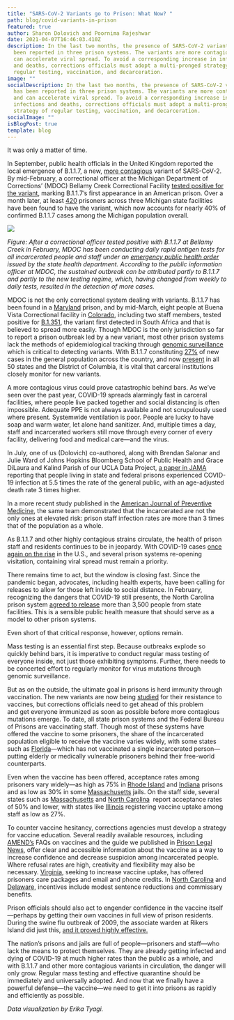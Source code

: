 ```yaml
---
title: "SARS-CoV-2 Variants go to Prison: What Now? "
path: blog/covid-variants-in-prison
featured: true
author: Sharon Dolovich and Poornima Rajeshwar
date: 2021-04-07T16:46:03.410Z
description: In the last two months, the presence of SARS-CoV-2 variants has
  been reported in three prison systems. The variants are more contagious and
  can accelerate viral spread. To avoid a corresponding increase in infections
  and deaths, corrections officials must adopt a multi-pronged strategy of
  regular testing, vaccination, and decarceration.
image: ""
socialDescription: In the last two months, the presence of SARS-CoV-2 variants
  has been reported in three prison systems. The variants are more contagious
  and can accelerate viral spread. To avoid a corresponding increase in
  infections and deaths, corrections officials must adopt a multi-pronged
  strategy of regular testing, vaccination, and decarceration.
socialImage: ""
isBlogPost: true
template: blog
---
```

It was only a matter of time.

In September, public health officials in the United Kingdom reported the local emergence of B.1.1.7, a new, [more contagious](https://www.cdc.gov/coronavirus/2019-ncov/cases-updates/variant-surveillance/variant-info.html) variant of SARS-CoV-2. By mid-February, a correctional officer at the Michigan Department of Corrections’ (MDOC) Bellamy Creek Correctional Facility [tested positive for the variant](https://www.michigan.gov/corrections/0,4551,7-119-1441_26969-551952--,00.html), marking B.1.1.7’s first appearance in an American prison. Over a month later, at least [420](https://www.theguardian.com/us-news/2021/mar/20/michigan-coronavirus-variants-spread) prisoners across three Michigan state facilities have been found to have the variant, which now accounts for nearly 40% of confirmed B.1.1.7 cases among the Michigan population overall.

![](bellamy-creek-april-blog.jpg)

*Figure: After a correctional officer tested positive with B.1.1.7 at Bellamy Creek in February, MDOC has been conducting daily rapid antigen tests for all incarcerated people and staff under an [emergency public health order](https://www.michigan.gov/documents/coronavirus/Prison_staff_testing_order_-_2-10-21_FINAL_FOR_SIGNATURE_715890_7.pdf) issued by the state health department. According to the public information officer at MDOC, the sustained outbreak can be attributed partly to B.1.1.7 and partly to the new testing regime, which, having changed from weekly to daily tests, resulted in the detection of more cases.*

MDOC is not the only correctional system dealing with variants. B.1.1.7 has been found in a [Maryland](https://www.baltimoresun.com/coronavirus/bs-md-coronavirus-prisons-maryland-united-kingdom-20210222-dkxkwm3kdbbbxf2gfocv5jij5q-story.html) prison, and by mid-March, eight people at Buena Vista Correctional facility in [Colorado](https://www.9news.com/article/news/health/coronavirus/coronavirus-numbers/five-additional-cases-south-african-covid-19-detected-colorado-correctional-facility/73-30ff8010-8e03-484f-8036-9dd3b87515df), including two staff members, tested positive for [B.1.351](https://www.cdc.gov/coronavirus/2019-ncov/cases-updates/variant-surveillance/variant-info.html), the variant first detected in South Africa and that is believed to spread more easily. Though MDOC is the only jurisdiction so far to report a prison outbreak led by a new variant, most other prison systems lack the methods of epidemiological tracking through [genomic surveillance](https://www.cdc.gov/coronavirus/2019-ncov/cases-updates/variant-surveillance.html) which is critical to detecting variants. With B.1.1.7 constituting [27%](https://www.whitehouse.gov/briefing-room/press-briefings/2021/03/31/press-briefing-by-white-house-covid-19-response-team-and-public-health-officials-22/) of new cases in the general population across the country, and now [present](https://www.cdc.gov/coronavirus/2019-ncov/covid-data/covidview/index.html) in all 50 states and the District of Columbia, it is vital that carceral institutions closely monitor for new variants.

A more contagious virus could prove catastrophic behind bars. As we’ve seen over the past year, COVID-19 spreads alarmingly fast in carceral facilities, where people live packed together and social distancing is often impossible. Adequate PPE is not always available and not scrupulously used where present. Systemwide ventilation is poor. People are lucky to have soap and warm water, let alone hand sanitizer. And, multiple times a day, staff and incarcerated workers still move through every corner of every facility, delivering food and medical care—and the virus.

In July, one of us (Dolovich) co-authored, along with Brendan Salonar and Julie Ward of Johns Hopkins Bloomberg School of Public Health and Grace DiLaura and Kalind Parish of our UCLA Data Project, [a paper in JAMA](https://jamanetwork.com/journals/jama/fullarticle/2768249) reporting that people living in state and federal prisons experienced COVID-19 infection at 5.5 times the rate of the general public, with an age-adjusted death rate 3 times higher.

In a more recent study published in the [American Journal of Preventive Medicine](https://www.ajpmonline.org/article/S0749-3797(21)00118-5/fulltext), the same team demonstrated that the incarcerated are not the only ones at elevated risk: [](https://www.ajpmonline.org/article/S0749-3797(21)00118-5/fulltext) prison staff infection rates are more than 3 times that of the population as a whole.

As B.1.1.7 and other highly contagious strains circulate, the health of prison staff and residents continues to be in jeopardy. With COVID-19 cases [once again on the rise](https://www.aljazeera.com/news/2021/3/29/us-official-warns-impending-doom-rise-covid-cases) in the U.S., and several prison systems re-opening visitation, containing viral spread must remain a priority.

There remains time to act, but the window is closing fast. Since the pandemic began, advocates, including health experts, have been calling for releases to allow for those left inside to social distance. In February, recognizing the dangers that COVID-19 still presents, the North Carolina prison system [agreed to release](https://carolinapublicpress.org/42883/nc-prisons-settle-naacp-case-agree-to-fast-track-release-of-3500-inmates/) more than 3,500 people from state facilities. This is a sensible public health measure that should serve as a model to other prison systems.

Even short of that critical response, however, options remain.

Mass testing is an essential first step. Because outbreaks explode so quickly behind bars, it is imperative to conduct regular mass testing of everyone inside, not just those exhibiting symptoms. Further, there needs to be concerted effort to regularly monitor for virus mutations through genomic surveillance.   

But as on the outside, the ultimate goal in prisons is herd immunity through vaccination. The new variants are now being [studied](https://www.nejm.org/doi/full/10.1056/NEJMc2103022) for their resistance to vaccines, but corrections officials need to get ahead of this problem and get everyone immunized as soon as possible before more contagious mutations emerge. To date, all state prison systems and the Federal Bureau of Prisons are vaccinating staff. Though most of these systems have offered the vaccine to some prisoners, the share of the incarcerated population eligible to receive the vaccine varies widely, with some states such as [Florida](https://www.themarshallproject.org/2021/04/06/as-states-expand-vaccine-eligibility-many-people-in-prison-still-wait-for-shots)—which has not vaccinated a single incarcerated person—putting elderly or medically vulnerable prisoners behind their free-world counterparts.

Even when the vaccine has been offered, acceptance rates among prisoners vary widely—as high as 75% in [Rhode Island](https://www.providencejournal.com/story/news/healthcare/2021/01/05/most-inmates-100-staff-opt-covid-vaccine-so-far-aci/4140448001/) and [Indiana](https://www.theguardian.com/us-news/2021/feb/09/us-jails-prisons-covid-vaccines) prisons and as low as 30% in some [Massachusetts](https://www.wbur.org/news/2021/02/03/vaccine-rollout-covid-cases-increase-jails) jails. On the staff side, several states such as [Massachusetts](https://www.masslive.com/coronavirus/2021/03/in-massachusetts-more-than-half-of-prison-guards-decline-covid-vaccine-a-trend-mirrored-across-the-us.html) and [North Carolina](https://www.northcarolinahealthnews.org/2021/02/22/only-35-of-nc-prison-staff-willing-to-take-vaccine/)  report acceptance rates of 50% and lower, with states like [Illinois](https://www.wbez.org/stories/illinois-prisons-are-covid-19-hotspots-so-why-have-only-27-of-workers-taken-the-vaccine/406da0cd-dbe5-4851-a42f-73e2932b9e58) registering vaccine uptake among staff as low as 27%.

To counter vaccine hesitancy, corrections agencies must develop a strategy for vaccine education. Several readily available resources, including [AMEND’s](https://amend.us/covid/) FAQs on vaccines and the guide we published in [Prison Legal News](https://www.prisonlegalnews.org/news/2021/feb/1/urgent-need-vaccine-administration-prisons-jails-and-detention-centers/), offer clear and accessible information about the vaccine as a way to increase confidence and decrease suspicion among incarcerated people. Where refusal rates are high, creativity and flexibility may also be necessary. [Virginia](https://www.pilotonline.com/government/virginia/vp-nw-doc-vaccine-incentives-20210121-c34ifdsys5c53jti64rcuop2wu-story.html), seeking to increase vaccine uptake, has offered prisoners care packages and email and phone credits. In [North Carolina](https://apnews.com/article/prisons-north-carolina-coronavirus-vaccine-coronavirus-pandemic-98ba1d5a70f8e4f96b103e212c6eec6b) and [Delaware](https://www.wboc.com/story/43146592/delaware-inmates-offered-incentives-to-get-covid-vaccine), incentives include modest sentence reductions and commissary benefits.

Prison officials should also act to engender confidence in the vaccine itself—perhaps by getting their own vaccines in full view of prison residents. During the swine flu outbreak of 2009, the associate warden at Rikers Island did just this, [and it proved highly effective.](https://www.curbed.com/2021/02/new-york-state-prisons-covid19-vaccine.html)

The nation’s prisons and jails are full of people—prisoners and staff—who lack the means to protect themselves. They are already getting infected and dying of COVID-19 at much higher rates than the public as a whole, and with B.1.1.7 and other more contagious variants in circulation, the danger will only grow. Regular mass testing and effective quarantine should be immediately and universally adopted. And now that we finally have a powerful defense—the vaccine—we need to get it into prisons as rapidly and efficiently as possible.

*Data visualization by Erika Tyagi.*